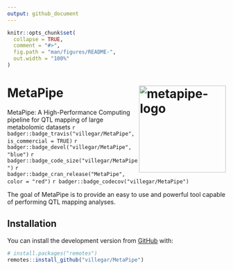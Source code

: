 ```yaml
---
output: github_document
---
```


<!-- README.md is generated from README.Rmd. Please edit that file -->

```r
knitr::opts_chunk$set(
  collapse = TRUE,
  comment = "#>",
  fig.path = "man/figures/README-",
  out.width = "100%"
)
```

<!-- `r system.file("images/metapipe.png", package = "MetaPipe")` -->
# MetaPipe <img src="https://raw.githubusercontent.com/villegar/MetaPipe/master/inst/images/metapipe.png" alt="metapipe-logo" align="right" height=200px/>
MetaPipe: A High-Performance Computing pipeline for QTL mapping of large metabolomic datasets
<!-- badges: start -->
<!-- [![Build Status](https://travis-ci.com/villegar/MetaPipe.svg?branch=master)](https://travis-ci.com/villegar/MetaPipe) -->
`r badger::badge_travis("villegar/MetaPipe", is_commercial = TRUE)`
`r badger::badge_devel("villegar/MetaPipe", "blue")`
`r badger::badge_code_size("villegar/MetaPipe")`
`r badger::badge_cran_release("MetaPipe", color = "red")`
`r badger::badge_codecov("villegar/MetaPipe")`
<!-- `r badger::badge_dependencies("MetaPipe")` -->
<!-- `r badger::badge_cran_checks("MetaPipe")` -->

<!-- badges: end -->

The goal of MetaPipe is to provide an easy to use and powerful tool capable of performing QTL mapping analyses. 
<!-- on metabolomics data. -->

## Installation

<!-- You can install the released version of MetaPipe from [CRAN](https://CRAN.R-project.org) with: -->

<!-- ``` r -->
<!-- install.packages("MetaPipe") -->
<!-- ``` -->

<!-- And the development version from [GitHub](https://github.com/) with: -->

You can install the development version from [GitHub](https://github.com/) with:
``` r
# install.packages("remotes")
remotes::install_github("villegar/MetaPipe")
```
<!-- ## Example -->

<!-- This is a basic example which shows you how to solve a common problem: -->

<!-- ```{r example} -->
<!-- library(MetaPipe) -->
<!-- ## basic example code -->
<!-- ``` -->

<!-- What is special about using `README.Rmd` instead of just `README.md`? You can include R chunks like so: -->

<!-- ```{r cars} -->
<!-- summary(cars) -->
<!-- ``` --> 

<!-- You'll still need to render `README.Rmd` regularly, to keep `README.md` up-to-date. -->

<!-- You can also embed plots, for example: -->

<!-- ```{r pressure, echo = FALSE} -->
<!-- plot(pressure) -->
<!-- ``` -->

<!-- In that case, don't forget to commit and push the resulting figure files, so they display on GitHub! -->
